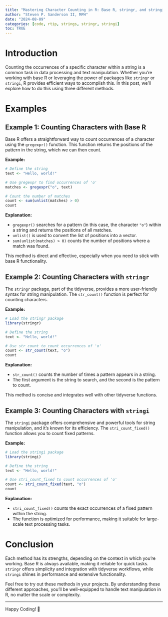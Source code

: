 ```yaml
---
title: "Mastering Character Counting in R: Base R, stringr, and stringi"
author: "Steven P. Sanderson II, MPH"
date: "2024-08-09"
categories: [code, rtip, strings, stringr, stringi]
toc: TRUE
---
```


# Introduction

Counting the occurrences of a specific character within a string is a common task in data processing and text manipulation. Whether you're working with base R or leveraging the power of packages like `stringr` or `stringi`, R provides efficient ways to accomplish this. In this post, we'll explore how to do this using three different methods.

# Examples 

## Example 1: Counting Characters with Base R

Base R offers a straightforward way to count occurrences of a character using the `gregexpr()` function. This function returns the positions of the pattern in the string, which we can then count.

**Example:**

```r
# Define the string
text <- "Hello, world!"

# Use gregexpr to find occurrences of 'o'
matches <- gregexpr("o", text)

# Count the number of matches
count <- sum(unlist(matches) > 0)
count
```

**Explanation:**

-   `gregexpr()` searches for a pattern (in this case, the character `"o"`) within a string and returns the positions of all matches.
-   `unlist()` is used to convert the list of positions into a vector.
-   `sum(unlist(matches) > 0)` counts the number of positions where a match was found.

This method is direct and effective, especially when you need to stick with base R functionality.

## Example 2: Counting Characters with `stringr`

The `stringr` package, part of the tidyverse, provides a more user-friendly syntax for string manipulation. The `str_count()` function is perfect for counting characters.

**Example:**

```r
# Load the stringr package
library(stringr)

# Define the string
text <- "Hello, world!"

# Use str_count to count occurrences of 'o'
count <- str_count(text, "o")
count
```

**Explanation:**

-   `str_count()` counts the number of times a pattern appears in a string.
-   The first argument is the string to search, and the second is the pattern to count.

This method is concise and integrates well with other tidyverse functions.

## Example 3: Counting Characters with `stringi`

The `stringi` package offers comprehensive and powerful tools for string manipulation, and it’s known for its efficiency. The `stri_count_fixed()` function allows you to count fixed patterns.

**Example:**

```r
# Load the stringi package
library(stringi)

# Define the string
text <- "Hello, world!"

# Use stri_count_fixed to count occurrences of 'o'
count <- stri_count_fixed(text, "o")
count
```

**Explanation:**

-   `stri_count_fixed()` counts the exact occurrences of a fixed pattern within the string.
-   The function is optimized for performance, making it suitable for large-scale text processing tasks.

# Conclusion

Each method has its strengths, depending on the context in which you're working. Base R is always available, making it reliable for quick tasks. `stringr` offers simplicity and integration with tidyverse workflows, while `stringi` shines in performance and extensive functionality.

Feel free to try out these methods in your projects. By understanding these different approaches, you'll be well-equipped to handle text manipulation in R, no matter the scale or complexity.

---

Happy Coding! 🚀

```{=html}
<script src="https://giscus.app/client.js"
        data-repo="spsanderson/steveondata"
        data-repo-id="R_kgDOIIxnLw"
        data-category="Comments"
        data-category-id="DIC_kwDOIIxnL84ChTk8"
        data-mapping="url"
        data-strict="0"
        data-reactions-enabled="1"
        data-emit-metadata="0"
        data-input-position="top"
        data-theme="dark"
        data-lang="en"
        data-loading="lazy"
        crossorigin="anonymous"
        async>
</script>
```
